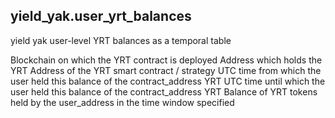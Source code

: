 ## yield_yak.user_yrt_balances 
yield yak user-level YRT balances as a temporal table


<ParamField path="blockchain">
Blockchain on which the YRT contract is deployed
</ParamField>
<ParamField path="user_address">
Address which holds the YRT
</ParamField>
<ParamField path="contract_address">
Address of the YRT smart contract / strategy
</ParamField>
<ParamField path="from_time">
UTC time from which the user held this balance of the contract_address YRT
</ParamField>
<ParamField path="to_time">
UTC time until which the user held this balance of the contract_address YRT
</ParamField>
<ParamField path="yrt_balance">
Balance of YRT tokens held by the user_address in the time window specified
</ParamField>

